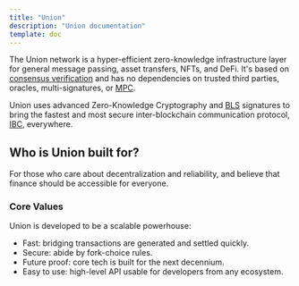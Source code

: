 ```yaml
---
title: "Union"
description: "Union documentation"
template: doc
---
```


<ExampleTerminal client:load />

The Union network is a hyper-efficient zero-knowledge infrastructure layer for general message passing, asset transfers, NFTs, and DeFi. It's based on [consensus verification](/docs/concepts/consensus-verification) and has no dependencies on trusted third parties, oracles, multi-signatures, or [MPC](https://en.wikipedia.org/wiki/Secure_multi-party_computation).

Union uses advanced Zero-Knowledge Cryptography and [BLS](/docs/concepts/bls-signatures) signatures to bring the fastest and most secure inter-blockchain communication protocol, [IBC](/docs/concepts/ibc), everywhere.

## Who is Union built for?

For those who care about decentralization and reliability, and believe that finance should be accessible for everyone.

### Core Values

Union is developed to be a scalable powerhouse:

- Fast: bridging transactions are generated and settled quickly.
- Secure: abide by fork-choice rules.
- Future proof: core tech is built for the next decennium.
- Easy to use: high-level API usable for developers from any ecosystem.
